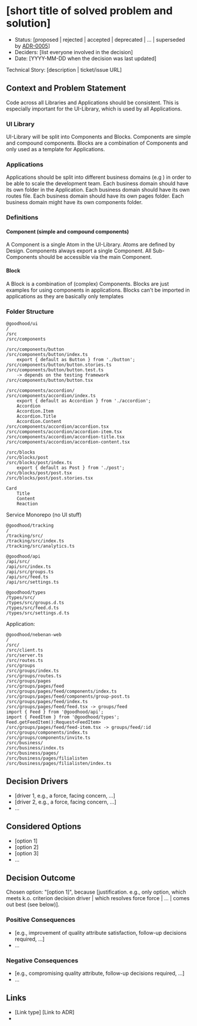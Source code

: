 
# [short title of solved problem and solution]

* Status: [proposed | rejected | accepted | deprecated | … | superseded by [ADR-0005](0005-example.md)] 
* Deciders: [list everyone involved in the decision] 
* Date: [YYYY-MM-DD when the decision was last updated] 

Technical Story: [description | ticket/issue URL] 

## Context and Problem Statement

Code across all Libraries and Applications should be consistent. This is especially important for the UI-Library, which is used by all Applications.
### UI Library
UI-Library will be split into Components and Blocks. Components are simple and compound components.
Blocks are a combination of Components and only used as a template for Applications.
### Applications

Applications should be split into different business domains (e.g ) in order to be able to scale the development team.
Each business domain should have its own folder in the Application.
Each business domain should have its own routes file.
Each business domain should have its own pages folder.
Each business domain might have its own components folder.



### Definitions

#### Component (simple and compound components)
A Component is a single Atom in the UI-Library. Atoms are defined by Design.
Components always export a single Component. All Sub-Components should be accessible via the main Component.

#### Block

A Block is a combination of (complex) Components. Blocks are just examples for using components in applications.
Blocks can't be imported in applications as they are basically only templates

### Folder Structure
```
@goodhood/ui
/
/src
/src/components

/src/components/button
/src/components/button/index.ts
    export { default as Button } from './button';
/src/components/button/button.stories.ts
/src/components/button/button.test.ts
    -> depends on the testing framework
/src/components/button/button.tsx

/src/components/accordion/
/src/components/accordion/index.ts
    export { default as Accordion } from './accordion';
    Accordion
    Accordion.Item
    Accordion.Title
    Accordion.Content
/src/components/accordion/accordion.tsx
/src/components/accordion/accordion-item.tsx
/src/components/accordion/accordion-title.tsx
/src/components/accordion/accordion-content.tsx

/src/blocks
/src/blocks/post
/src/blocks/post/index.ts
    export { default as Post } from './post';
/src/blocks/post/post.tsx
/src/blocks/post/post.stories.tsx

Card
    Title
    Content
    Reaction

```
Service Monorepo (no UI stuff)
```
@goodhood/tracking
/
/tracking/src/
/tracking/src/index.ts
/tracking/src/analytics.ts

@goodhood/api
/api/src/
/api/src/index.ts
/api/src/groups.ts
/api/src/feed.ts
/api/src/settings.ts

@goodhood/types
/types/src/
/types/src/groups.d.ts
/types/src/feed.d.ts
/types/src/settings.d.ts

```

Application:
```
@goodhood/nebenan-web
/
/src/
/src/client.ts
/src/server.ts
/src/routes.ts
/src/groups
/src/groups/index.ts
/src/groups/routes.ts
/src/groups/pages
/src/groups/pages/feed
/src/groups/pages/feed/components/index.ts
/src/groups/pages/feed/components/group-post.ts
/src/groups/pages/feed/index.ts
/src/groups/pages/feed/feed.tsx -> groups/feed
import { Feed } from '@goodhood/api';
import { FeedItem } from '@goodhood/types';
Feed.getFeedItem():Request<FeedItem>
/src/groups/pages/feed/feed-item.tsx -> groups/feed/:id
/src/groups/components/index.ts
/src/groups/components/invite.ts
/src/business/
/src/business/index.ts
/src/business/pages/
/src/business/pages/filialisten
/src/business/pages/filialisten/index.ts
```
## Decision Drivers

* [driver 1, e.g., a force, facing concern, …]
* [driver 2, e.g., a force, facing concern, …]
* … 

## Considered Options

* [option 1]
* [option 2]
* [option 3]
* … 

## Decision Outcome

Chosen option: "[option 1]", because [justification. e.g., only option, which meets k.o. criterion decision driver | which resolves force force | … | comes out best (see below)].

### Positive Consequences 

* [e.g., improvement of quality attribute satisfaction, follow-up decisions required, …]
* …

### Negative Consequences 

* [e.g., compromising quality attribute, follow-up decisions required, …]
* …


## Links 

* [Link type] [Link to ADR]
*